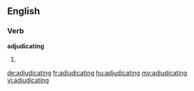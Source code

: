 ==English==

===Verb===
'''adjudicating'''

# {{present participle of|adjudicate}}

[[de:adjudicating]]
[[fr:adjudicating]]
[[hu:adjudicating]]
[[my:adjudicating]]
[[vi:adjudicating]]